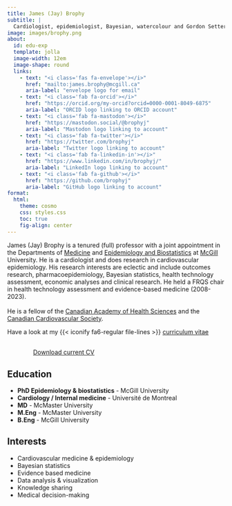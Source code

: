 ```yaml
---
title: James (Jay) Brophy
subtitle: |
  Cardiologist, epidemiologist, Bayesian, watercolour and Gordon Setter enthusiast
image: images/brophy.png
about:
  id: edu-exp
  template: jolla
  image-width: 12em
  image-shape: round
  links:
    - text: "<i class='fas fa-envelope'></i>"
      href: "mailto:james.brophy@mcgill.ca"
      aria-label: "envelope logo for email"
    - text: "<i class='fab fa-orcid'></i>"
      href: "https://orcid.org/my-orcid?orcid=0000-0001-8049-6875"
      aria-label: "ORCID logo linking to ORCID account"
    - text: "<i class='fab fa-mastodon'></i>"
      href: "https://mastodon.social/@brophyj"
      aria-label: "Mastodon logo linking to account"
    - text: "<i class='fab fa-twitter'></i>"
      href: "https://twitter.com/brophyj"
      aria-label: "Twitter logo linking to account"
    - text: "<i class='fab fa-linkedin-in'></i>"
      href: "https://www.linkedin.com/in/brophyj/"
      aria-label: "LinkedIn logo linking to account"
    - text: "<i class='fab fa-github'></i>"
      href: "https://github.com/brophyj"
      aria-label: "GitHub logo linking to account"
format:
  html:
    theme: cosmo
    css: styles.css
    toc: true
    fig-align: center    
---
```


::: {#edu-exp}
:::

James (Jay) Brophy is a tenured (full) professor with a joint appointment in the Departments of [Medicine](https://www.mcgill.ca/deptmedicine/) and [Epidemiology and Biostatistics](https://www.mcgill.ca/epi-biostat-occh/) at [McGill](https://www.mcgill.ca) University. He is a cardiologist and does research in cardiovascular epidemiology. His research interests are eclectic and include outcomes research, pharmacoepidemiology, Bayesian statistics, health technology assessment, economic analyses and clinical research. He held a FRQS chair in health technology assessment and evidence-based medicine (2008-2023).\
   <br>
    He is a fellow of the [Canadian Academy of Health Sciences](https://cahs-acss.ca) and the [Canadian Cardiovascular Society](https://ccs.ca).

Have a look at my {{< iconify fa6-regular file-lines >}} [curriculum vitae](https://drive.google.com/file/d/194YvTwbxkplaJ2V3bmbAkbVMbUBjGZ9V/view?usp=drive_link)
   
```{=html}
<div  style="margin: 30px; text-align: left;">
<a class="btn btn-primary" href="https://drive.google.com/file/d/194YvTwbxkplaJ2V3bmbAkbVMbUBjGZ9V/view?usp=drive_link" target="_blank" style="padding: 15px 30px;">Download current CV</a>
</div>
```



:::: {.grid}

::: {.g-col-12 .g-col-md-8 style="text-align: left;"}
## Education

- **PhD Epidemiology & biostatistics** - McGill University    
- **Cardiology / Internal medicine** - Université de Montreal    
- **MD** - McMaster University     
- **M.Eng** - McMaster University    
- **B.Eng** - McGill University
:::

::: {.g-col-12 .g-col-md-4 style="text-align: left;"}
## Interests

- Cardiovascular medicine & epidemiology
- Bayesian statistics
- Evidence based medicine
- Data analysis & visualization
- Knowledge sharing
- Medical decision-making
:::

::::
